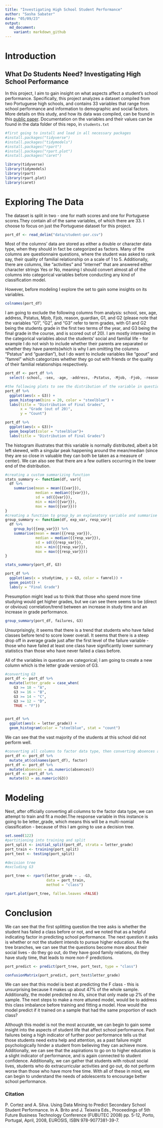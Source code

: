 ```yaml
---
title: "Investigating High School Student Performance"
author: "Sasha Sabater"
date: "05/09/23"
output:
  md_document:
    variant: markdown_github
---
```


# Introduction

## What Do Students Need? Investigating High School Performance

In this project, I aim to gain insight on what aspects affect a student's school performance. Specifically, this project analyzes a dataset compiled from two Portuguese high schools, and contains 33 variables that range from school performance and information to demographic and social factors. More details on this study, and how its data was compiled, can be found in this [public paper](http://www3.dsi.uminho.pt/pcortez/student.pdf). Documentation on the variables and their values can be found in the data folder of this repo, in `students.txt`

```r
#first going to install and load in all necessary packages
#install.packages("tidyverse")
#install.packages("tidymodels")
#install.packages("rpart")
#install.packages("rpart.plot")
#install.packages("caret")

library(tidyverse)
library(tidymodels)
library(rpart)
library(rpart.plot)
library(caret)

```

# Exploring The Data

The dataset is split in two - one for math scores and one for Portuguese scores.They contain all of the same variables, of which there are 33. I choose to focus on just the Portuguese dataset for this project.

```r
port_df <- read_delim("data/student-por.csv")
```

Most of the columns' data are stored as either a double or character data type, when they should in fact be categorized as factors. Many of the columns are questionnaire questions, where the student was asked to rank say, their quality of familial relationship on a scale of 1 to 5. Additionally, there are columns, like "activities" and "internet" that are answered either character strings Yes or No, meaning I should convert almost all of the columns into categorical variables before conducting any kind of classification model.

However, before modeling I explore the set to gain some insights on its variables.

```r
colnames(port_df)
```

I am going to exclude the following columns from analysis: school, sex, age, address, Pstatus, Mjob, Fjob, reason, guardian, G1, and G2 (please note that the variables "G1", "G2", and "G3" refer to term grades, with G1 and G2 being the students grade in the first two terms of the year, and G3 being the final grade in the course, and is scored out of 20). I am mostly interested in the categorical variables about the students' social and familial life - for example I do not wish to include whether their parents are separated or whether they have parents(which is why I am omitting the columns "Pstatus" and "guardian"), but I do want to include variables like "goout" and "famrel" which categorizes whether they go out with friends or the quality of their familial relationships respectively.

```r
port_df <- port_df %>%
  select(-school, -sex, -age, -address, -Pstatus, -Mjob, -Fjob, -reason, -guardian, -G1, -G2)
```

```r
#the following plots to see the distribution of the variable in question
port_df %>%
  ggplot(aes(x = G3)) +
  geom_histogram(bins = 20, color = "steelblue") +
  labs(title = "Distribution of Final Grades",
       x = "Grade (out of 20)",
       y = "Count")

port_df %>%
  ggplot(aes(x = G3))+
  geom_boxplot(color = "steelblue")+
  labs(title = "Distribution of Final Grades")
```

The histogram illustrates that this variable is normally distributed, albeit a bit left skewed, with a singular peak happening around the mean/median (since they are so close in valuable they can both be taken as a measure of center). We can also see that there are a few outliers occurring in the lower end of the distribution.

```r
#creating a custom summarizing function
stats_summary <- function(df, var){
  df %>%
    summarise(mean = mean({{var}}),
              median = median({{var}}),
              sd = sd({{var}}),
              min = min({{var}}),
              max = max({{var}}))
}
#creating a function to group_by an explanatory variable and summarise a response variable
group_summary <- function(df, exp_var, resp_var){
  df %>%
    group_by({{exp_var}}) %>%
    summarise(mean = mean({{resp_var}}),
              median = median({{resp_var}}),
              sd = sd({{resp_var}}),
              min = min({{resp_var}}),
              max = max({{resp_var}}))
}

stats_summary(port_df, G3)
```

```r
port_df %>%
  ggplot(aes(x = studytime, y = G3, color = famrel)) +
  geom_point() +
  labs(y = "Final Grade")
```

Presumption might lead us to think that those who spend more time studying would get higher grades, but we can see there seems to be (direct or obvious) correlation/trend between an increase in study time and an increase in grade performance.

```r
group_summary(port_df, failures, G3)
```

Unsurprisingly, it seems that there is a trend that students who have failed classes before tend to score lower overall. It seems that there is a steep drop off in average grade just after the first level of the failure variable - those who have failed at least one class have significantly lower summary statistics than those who have never failed a class before.

All of the variables in question are categorical; I am going to create a new column which is the letter grade version of G3.

```r
#converting G3
port_df <- port_df %>%
  mutate(letter_grade = case_when(
    G3 >= 18 ~ "A",
    G3 >= 16 ~ "B",
    G3 >= 14 ~ "C",
    G3 >= 12 ~ "D",
    TRUE ~ "F"))
  
```

```r
port_df %>%
  ggplot(aes(x = letter_grade)) +
  geom_histogram(color = "steelblue", stat = "count")

```

We can see that the vast majority of the students at this school did not perform well.

```r
#converting all columns to factor data type, then converting absences and G3 back to numeric
port_df <- port_df %>%
  mutate_at(colnames(port_df), factor)
port_df <- port_df %>%
  mutate(absences = as.numeric(absences))
port_df <- port_df %>%
  mutate(G3 = as.numeric(G3))
```

# Modeling

Next, after officially converting all columns to the factor data type, we can attempt to train and fit a model.The response variable in this instance is going to be letter_grade, which means this will be a multi-nomial classification - because of this I am going to use a decision tree.

```r
set.seed(122)
#partitioning into training and split
port_split <- initial_split(port_df, strata = letter_grade)
port_train <- training(port_split)
port_test <- testing(port_split)
```

```r
#decision tree
#excluding G3

port_tree <- rpart(letter_grade ~ . -G3,
                   data = port_train,
                   method = "class")

```

```r

rpart.plot(port_tree, fallen.leaves =FALSE)

```

# Conclusion

We can see that the first splitting question the tree asks is whether the student has failed a class before or not, and we noted that as a helpful indicating factor in predicting school performance. The next question it asks is whether or not the student intends to pursue higher education. As the tree branches, we can see that the questions become more about their social lives - do they go out, do they have good family relations, do they have study time, that leads to more non-F predictions.

```r
port_predict <- predict(port_tree, port_test, type = "class")
```

```r
confusionMatrix(port_predict, port_test$letter_grade)
```

We can see that this model is best at predicting the F class - this is unsurprising because it makes up about 47% of the whole sample. Additionally, the model predicted no A's, since that only made up 2% of the sample. The next steps to make a more attuned model, would be to address this class imbalance before training and fitting a model. How would the model predict if it trained on a sample that had the same proportion of each class?

Although this model is not the most accurate, we can begin to gain some insight into the aspects of student life that affect school performance. Past failures being a high indicator of further poor performance tells us that those students need extra help and attention, as a past failure might psychologically hinder a student from believing they can achieve more. Additionally, we can see that the aspirations to go on to higher education is a slight indicator of performance, and is again connected to student confidence. Additionally, we can gather that students with robust social lives, students who do extracurricular activities and go out, do not perform worse than those who have more free time. With all of these in mind, we can begin to understand the needs of adolescents to encourage better school performance.

### Citation

P. Cortez and A. Silva. Using Data Mining to Predict Secondary School Student Performance. In A. Brito and J. Teixeira Eds., Proceedings of 5th Future Business Technology Conference (FUBUTEC 2008) pp. 5-12, Porto, Portugal, April, 2008, EUROSIS, ISBN 978-9077381-39-7.
